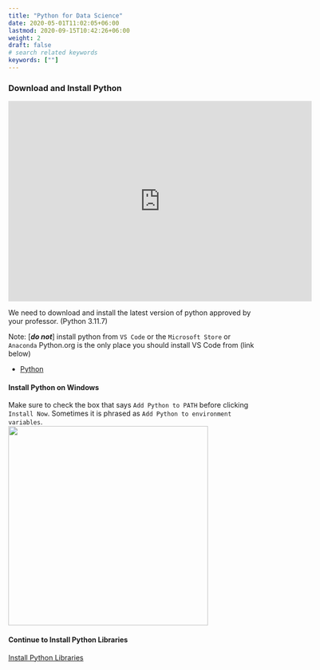 ```yaml
---
title: "Python for Data Science"
date: 2020-05-01T11:02:05+06:00
lastmod: 2020-09-15T10:42:26+06:00
weight: 2
draft: false
# search related keywords
keywords: [""]
---
```



### Download and Install Python

```{=html}
<iframe id="kaltura_player" src="https://cdnapisec.kaltura.com/p/1157612/sp/115761200/embedIframeJs/uiconf_id/41338032/partner_id/1157612?iframeembed=true&playerId=kaltura_player&entry_id=1_8ncm34c3&flashvars[localizationCode]=en&amp;flashvars[sideBarContainer.plugin]=true&amp;flashvars[sideBarContainer.position]=left&amp;flashvars[sideBarContainer.clickToClose]=true&amp;flashvars[chapters.plugin]=true&amp;flashvars[chapters.layout]=vertical&amp;flashvars[chapters.thumbnailRotator]=false&amp;flashvars[streamSelector.plugin]=true&amp;flashvars[EmbedPlayer.SpinnerTarget]=videoHolder&amp;flashvars[dualScreen.plugin]=true&amp;flashvars[Kaltura.addCrossoriginToIframe]=true&amp;&wid=1_5ngi2evj" width="608" height="402" allowfullscreen webkitallowfullscreen mozAllowFullScreen allow="autoplay *; fullscreen *; encrypted-media *" sandbox="allow-downloads allow-forms allow-same-origin allow-scripts allow-top-navigation allow-pointer-lock allow-popups allow-modals allow-orientation-lock allow-popups-to-escape-sandbox allow-presentation allow-top-navigation-by-user-activation" frameborder="0" title="W01 - Install Python"></iframe>
```

We need to download and install the latest version of python approved by your professor. (Python 3.11.7)

Note: [***do not***] install python from `VS Code` or the `Microsoft Store` or `Anaconda`
Python.org is the only place you should install VS Code from (link below)

- [Python](https://python.org/downloads)


#### Install Python on Windows
Make sure to check the box that says `Add Python to PATH` before clicking `Install Now`. Sometimes it is phrased as `Add Python to environment variables`.  
![](/images/python_env_var.png){width=400}


#### Continue to Install Python Libraries
[Install Python Libraries](/Setup/python_lib.qmd)
